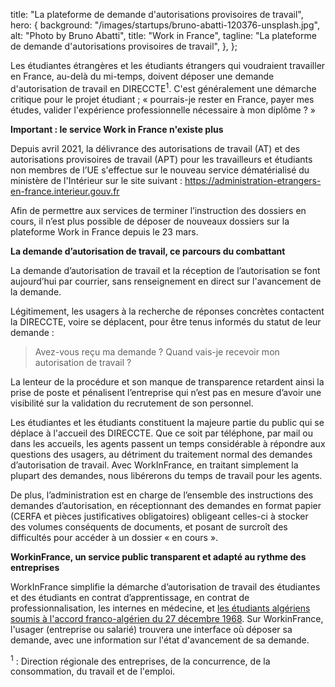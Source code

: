 
  title: "La plateforme de demande d'autorisations provisoires de travail",
  hero: {
    background: "/images/startups/bruno-abatti-120376-unsplash.jpg",
    alt: "Photo by Bruno Abatti",
    title: "Work in France",
    tagline: "La plateforme de demande d'autorisations provisoires de travail",
  },
};

<LayoutArticle meta={meta} startup="work-in-france">

<!-- start content -->

Les étudiantes étrangères et les étudiants étrangers qui voudraient travailler en France, au-delà du mi-temps, doivent déposer une demande d'autorisation de travail en DIRECCTE<sup>1</sup>. C'est généralement une démarche critique pour le projet étudiant ; « pourrais-je rester en France, payer mes études, valider l'expérience professionnelle nécessaire à mon diplôme ? »

**Important : le service Work in France n'existe plus**

Depuis avril 2021, la délivrance des autorisations de travail (AT) et des autorisations provisoires de travail (APT) pour les travailleurs et étudiants non membres de l’UE s'effectue sur le nouveau service dématérialisé du ministère de l'Intérieur sur le site suivant : https://administration-etrangers-en-france.interieur.gouv.fr

Afin de permettre aux services de terminer l’instruction des dossiers en cours, il n’est plus possible de déposer de nouveaux dossiers sur la plateforme Work in France depuis le 23 mars.

**La demande d’autorisation de travail, ce parcours du combattant**

La demande d’autorisation de travail et la réception de l’autorisation se font aujourd’hui par courrier, sans renseignement en direct sur l'avancement de la demande.

Légitimement, les usagers à la recherche de réponses concrètes contactent la DIRECCTE, voire se déplacent, pour être tenus informés du statut de leur demande :

> Avez-vous reçu ma demande ?
> Quand vais-je recevoir mon autorisation de travail ?

La lenteur de la procédure et son manque de transparence retardent ainsi la prise de poste et pénalisent l’entreprise qui n’est pas en mesure d’avoir une visibilité sur la validation du recrutement de son personnel.

Les étudiantes et les étudiants constituent la majeure partie du public qui se déplace à l'accueil des DIRECCTE. Que ce soit par téléphone, par mail ou dans les accueils, les agents passent un temps considérable à répondre aux questions des usagers, au détriment du traitement normal des demandes d’autorisation de travail. Avec WorkInFrance, en traitant simplement la plupart des demandes, nous libérerons du temps de travail pour les agents.

De plus, l’administration est en charge de l’ensemble des instructions des demandes d’autorisation, en réceptionnant des demandes en format papier (CERFA et pièces justificatives obligatoires) obligeant celles-ci à stocker des volumes conséquents de documents, et posant de surcroît des difficultés pour accéder à un dossier « en cours ».

**WorkinFrance, un service public transparent et adapté au rythme des entreprises**

WorkInFrance simplifie la démarche d’autorisation de travail des étudiantes et des étudiants en contrat d’apprentissage, en contrat de professionnalisation, les internes en médecine, et [les étudiants algériens soumis à l'accord franco-algérien du 27 décembre 1968](https://duckduckgo.com/?q=%C3%A9tudiants+alg%C3%A9riens&t=ffab&ia=web). Sur WorkinFrance, l'usager (entreprise ou salarié) trouvera une interface où déposer sa demande, avec une information sur l'état d'avancement de sa demande.

<sup>1</sup> : Direction régionale des entreprises, de la concurrence, de la consommation,
du travail et de l'emploi.

<!-- end content -->

<Timeline>
  <TimelineEvent
    date="28/09/2017"
    title="Lauréat du hackathon"
    category="Pilotage"
  />
  <TimelineEvent
    date="27/03/2018"
    title="Ouverture de l'UD de Paris (75)"
    category="Déploiement"
  />
  <TimelineEvent
    date="05/09/2018"
    title="1000 dossiers déposés sur Work in France"
    category="Usage"
  />
  <TimelineEvent
    date="01/04/2019"
    title="Work in France est accessible dans toute la région Ile-de-France"
    category="Déploiement"
  />
  <TimelineEvent
    date="09/04/2019"
    title="4000 dossiers acceptés sur Work in France"
    category="Usage"
  />
  <TimelineEvent
    date="14/05/2019"
    title="WIF déployé dans 23 départements"
    category="Déploiement"
  />
  <TimelineEvent
    date="20/05/2019"
    title="6000 dossiers acceptés sur Work in France"
    category="Usage"
  />
  <TimelineEvent
    date="23/09/2019"
    title="10000 dossiers acceptés sur Work in France"
    category="Usage"
  />
  <TimelineEvent
    date="01/04/2021"
    title="Le service est remplacé par le nouveau service dématérialisé du ministère de l'Intérieur."
    category="Cessation"
  />
</Timeline>

</LayoutArticle>
